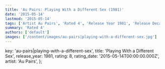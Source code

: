 ```yaml
---
title: 'Au Pairs: Playing With a Different Sex (1981)'
date: '2015-05-14'
lastmod: '2015-05-14'
tags: ['Artist Au Pairs', 'Rated 4', 'Release Year 1981', 'Release Decade 1980']
summary: 'Rated 4'
authors: ['default']
images: ['/content/images/au-pairs|playing-with-a-different-sex.jpg']
---
```


  key: 'au-pairs|playing-with-a-different-sex',
  title: 'Playing With a Different Sex',
  release_year: 1981,
  rating: 8,
  rating_date: '2015-05-14T00:00:00.000Z',
  artist: 'Au Pairs',
};

<MusicRating data={data} />

